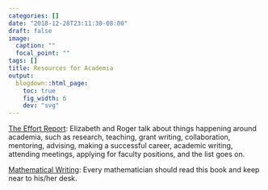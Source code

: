 ```yaml
---
categories: []
date: "2018-12-28T23:11:30-08:00"
draft: false
image: 
  caption: ""
  focal_point: ""
tags: []
title: Resources for Academia
output:
  blogdown::html_page:
    toc: true
    fig_width: 6
    dev: "svg"
---
```


<!-- [Sherri Rose](http://drsherrirose.org/resources/) -->

[The Effort Report](http://effortreport.libsyn.com/): Elizabeth and Roger talk about things happening around academia, such as research, teaching, grant writing, collaboration, mentoring, advising, making a successful career, academic writing, attending meetings, applying for faculty positions, and the list goes on. 

[Mathematical Writing](http://jmlr.csail.mit.edu/reviewing-papers/knuth_mathematical_writing.pdf): Every mathematician should read this book and keep near to his/her desk.  